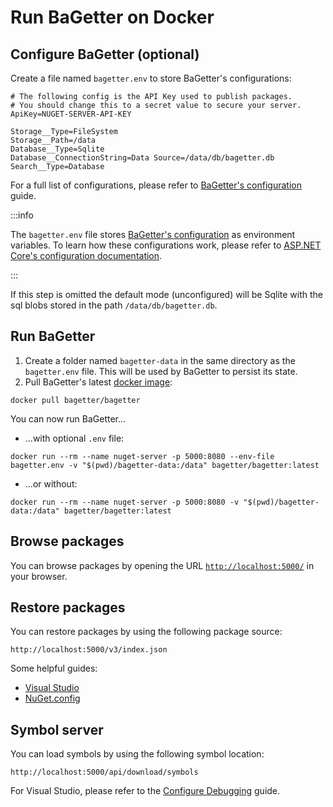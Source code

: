 
# Run BaGetter on Docker

## Configure BaGetter (optional)

Create a file named `bagetter.env` to store BaGetter's configurations:

```shell
# The following config is the API Key used to publish packages.
# You should change this to a secret value to secure your server.
ApiKey=NUGET-SERVER-API-KEY

Storage__Type=FileSystem
Storage__Path=/data
Database__Type=Sqlite
Database__ConnectionString=Data Source=/data/db/bagetter.db
Search__Type=Database
```

For a full list of configurations, please refer to [BaGetter's configuration](../configuration.md) guide.

:::info

The `bagetter.env` file stores [BaGetter's configuration](../configuration) as environment variables.
To learn how these configurations work, please refer to [ASP.NET Core's configuration documentation](https://docs.microsoft.com/en-us/aspnet/core/fundamentals/configuration/?view=aspnetcore-2.1&tabs=basicconfiguration#configuration-by-environment).

:::

If this step is omitted the default mode (unconfigured) will be Sqlite with the sql blobs stored in the path `/data/db/bagetter.db`.

## Run BaGetter

1. Create a folder named `bagetter-data` in the same directory as the `bagetter.env` file. This will be used by BaGetter to persist its state.
2. Pull BaGetter's latest [docker image](hhttps://hub.docker.com/r/bagetter/bagetter):

```shell
docker pull bagetter/bagetter
```

You can now run BaGetter...

- ...with optional `.env` file:

```shell
docker run --rm --name nuget-server -p 5000:8080 --env-file bagetter.env -v "$(pwd)/bagetter-data:/data" bagetter/bagetter:latest
```

- ...or without:

```shell
docker run --rm --name nuget-server -p 5000:8080 -v "$(pwd)/bagetter-data:/data" bagetter/bagetter:latest
```

<PublishPackages />

## Browse packages

You can browse packages by opening the URL [`http://localhost:5000/`](http://localhost:5000/) in your browser.

## Restore packages

You can restore packages by using the following package source:

`http://localhost:5000/v3/index.json`

Some helpful guides:

- [Visual Studio](https://docs.microsoft.com/en-us/nuget/consume-packages/install-use-packages-visual-studio#package-sources)
- [NuGet.config](https://docs.microsoft.com/en-us/nuget/reference/nuget-config-file#package-source-sections)

## Symbol server

You can load symbols by using the following symbol location:

`http://localhost:5000/api/download/symbols`

For Visual Studio, please refer to the [Configure Debugging](https://docs.microsoft.com/en-us/visualstudio/debugger/specify-symbol-dot-pdb-and-source-files-in-the-visual-studio-debugger?view=vs-2017#configure-symbol-locations-and-loading-options) guide.
